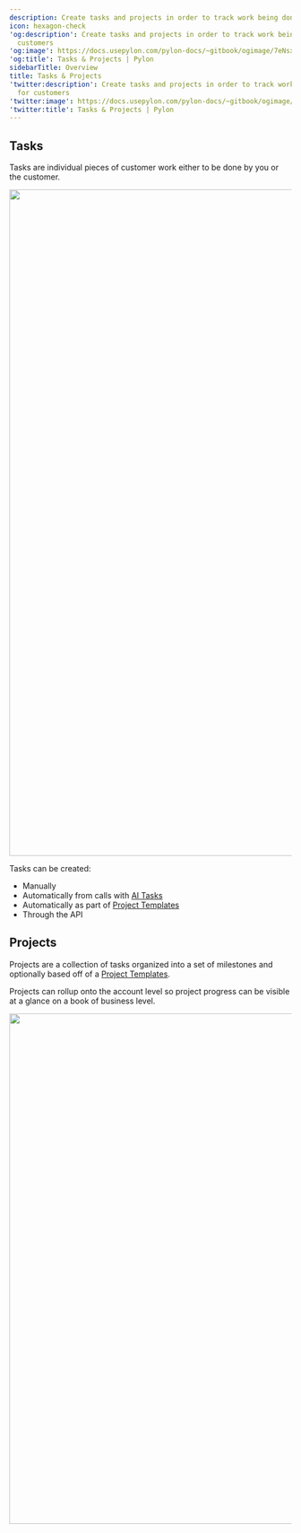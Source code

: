 ---
description: Create tasks and projects in order to track work being done for customers
icon: hexagon-check
'og:description': Create tasks and projects in order to track work being done for
  customers
'og:image': https://docs.usepylon.com/pylon-docs/~gitbook/ogimage/7eNsxvVzvIF8PQiNXPZD
'og:title': Tasks & Projects | Pylon
sidebarTitle: Overview
title: Tasks & Projects
'twitter:description': Create tasks and projects in order to track work being done
  for customers
'twitter:image': https://docs.usepylon.com/pylon-docs/~gitbook/ogimage/7eNsxvVzvIF8PQiNXPZD
'twitter:title': Tasks & Projects | Pylon
---
## Tasks

Tasks are individual pieces of customer work either to be done by you or the customer.

<Frame>
<img alt="" class="block" data-testid="zoom-image" fetchpriority="high" height="1188" sizes="(max-width: 640px) 400px, 768px" src="/images/aae0f73c.png" width="2964"/>
</Frame>

Tasks can be created:

* Manually
* Automatically from calls with [AI Tasks](/pylon-docs/account-intelligence/tasks-and-projects/ai-tasks)
* Automatically as part of [Project Templates](/pylon-docs/account-intelligence/tasks-and-projects/project-templates)
* Through the  API

## Projects

Projects are a collection of tasks organized into a set of milestones and optionally based off of a [Project Templates](/pylon-docs/account-intelligence/tasks-and-projects/project-templates).

Projects can rollup onto the account level so project progress can be visible at a glance on a book of business level.

<Frame>
<img alt="" class="block" data-testid="zoom-image" fetchpriority="low" height="910" loading="lazy" sizes="(max-width: 640px) 400px, 768px" src="/images/c6b159f5.png" width="1614"/>
</Frame>
